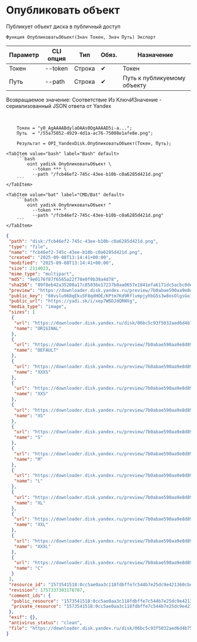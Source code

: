 ﻿---
sidebar_position: 1
description: Опубликовать объект и другие функции для работы с Yandex Disk в Открытом пакете интеграций - бесплатной open-source библиотеке интеграций для 1С:Предприятие 8, OneScript и CLI
keywords: [1C, 1С, 1С:Предприятие, 1С:Предприятие 8.3, API, Интеграция, Сервисы, Обмен, OneScript, CLI, Yandex Disk]
---


# Опубликовать объект
 Публикует объект диска в публичный доступ



`Функция ОпубликоватьОбъект(Знач Токен, Знач Путь) Экспорт`

  | Параметр | CLI опция | Тип | Обяз. | Назначение |
  |-|-|-|-|-|
  | Токен | --token | Строка | &#x2714; | Токен |
  | Путь | --path | Строка | &#x2714; | Путь к публикуемому объекту |

  
  Возвращаемое значение:   Соответствие Из КлючИЗначение - сериализованный JSON ответа от Yandex

<br/>




```bsl title="Пример использования для 1С:Предприятие/OneScript"
    Токен = "y0_AgAAAABdylaOAAs0QgAAAAD5i-a...";
    Путь  = "/55a75052-4929-4d1a-ac76-75008e1afe8e.png";

    Результат = OPI_YandexDisk.ОпубликоватьОбъект(Токен, Путь);
```
    

 <Tabs>
  
    <TabItem value="bash" label="Bash" default>
        ```bash
            oint yadisk ОпубликоватьОбъект \
              --token *** \
              --path "/fcb46ef2-745c-43ee-b10b-c0a6285d421d.png"
        ```
    </TabItem>
  
    <TabItem value="bat" label="CMD/Bat" default>
        ```batch
            oint yadisk ОпубликоватьОбъект ^
              --token *** ^
              --path "/fcb46ef2-745c-43ee-b10b-c0a6285d421d.png"
        ```
    </TabItem>
</Tabs>


```json title="Результат"
{
 "path": "disk:/fcb46ef2-745c-43ee-b10b-c0a6285d421d.png",
 "type": "file",
 "name": "fcb46ef2-745c-43ee-b10b-c0a6285d421d.png",
 "created": "2025-09-08T13:14:41+00:00",
 "modified": "2025-09-08T13:14:41+00:00",
 "size": 2114023,
 "mime_type": "multipart",
 "md5": "9e0176f87f6565a22f78e0f9b39a4d78",
 "sha256": "89f8eb42a35208a17c85036e17237b0aa0657e1841efa6171dc5acbc0dea9e18",
 "preview": "https://downloader.disk.yandex.ru/preview/7b0abae590aa9e8d89b61a4144f28cdd7d2e768392f053bfbadc71140d6dd91e/inf/Kw7ntutnYTv7ME2Wc45CLPUTRub4FO1o8FL8mXTzn15mJipCySkz4Ste7NeUNF4jmAKSauPmPxLFzO6aMKmEAw%3D%3D?uid=1573541518&filename=fcb46ef2-745c-43ee-b10b-c0a6285d421d.png&disposition=inline&hash=&limit=0&content_type=image%2Fjpeg&owner_uid=1573541518&tknv=v3&size=S&crop=0",
 "public_key": "60vslu968qEku5F8qdHOE/KPtm7Kd9RflvmpjyhbG5s3w8osOlgsGo1UBW+XDG/6q/J6bpmRyOJonT3VoXnDag==",
 "public_url": "https://yadi.sk/i/xep7W6DJdQRNVg",
 "media_type": "image",
 "sizes": [
  {
   "url": "https://downloader.disk.yandex.ru/disk/06bc5c93f5032aed6d4b754c031c9136e51bdc810fe3e0e7cabbcf29051fc590/68bf0f17/gwThwhLBKYvLhQCNnqAHipg9dL32B8ucsRJtTnFcQwXyscfbJ8B8OyXfwGYeSiPiSjoRHIEODK4QYbBUqVd5IQ%3D%3D?uid=1573541518&filename=fcb46ef2-745c-43ee-b10b-c0a6285d421d.png&disposition=attachment&hash=&limit=0&content_type=multipart&owner_uid=1573541518&fsize=2114023&hid=03d7263840468e281bd0b238a26e7d0d&media_type=image&tknv=v3&etag=9e0176f87f6565a22f78e0f9b39a4d78",
   "name": "ORIGINAL"
  },
  {
   "url": "https://downloader.disk.yandex.ru/preview/7b0abae590aa9e8d89b61a4144f28cdd7d2e768392f053bfbadc71140d6dd91e/inf/Kw7ntutnYTv7ME2Wc45CLPUTRub4FO1o8FL8mXTzn15mJipCySkz4Ste7NeUNF4jmAKSauPmPxLFzO6aMKmEAw%3D%3D?uid=1573541518&filename=fcb46ef2-745c-43ee-b10b-c0a6285d421d.png&disposition=inline&hash=&limit=0&content_type=image%2Fjpeg&owner_uid=1573541518&tknv=v3",
   "name": "DEFAULT"
  },
  {
   "url": "https://downloader.disk.yandex.ru/preview/7b0abae590aa9e8d89b61a4144f28cdd7d2e768392f053bfbadc71140d6dd91e/inf/Kw7ntutnYTv7ME2Wc45CLPUTRub4FO1o8FL8mXTzn15mJipCySkz4Ste7NeUNF4jmAKSauPmPxLFzO6aMKmEAw%3D%3D?uid=1573541518&filename=fcb46ef2-745c-43ee-b10b-c0a6285d421d.png&disposition=inline&hash=&limit=0&content_type=image%2Fjpeg&owner_uid=1573541518&tknv=v3&size=XXXS&crop=0",
   "name": "XXXS"
  },
  {
   "url": "https://downloader.disk.yandex.ru/preview/7b0abae590aa9e8d89b61a4144f28cdd7d2e768392f053bfbadc71140d6dd91e/inf/Kw7ntutnYTv7ME2Wc45CLPUTRub4FO1o8FL8mXTzn15mJipCySkz4Ste7NeUNF4jmAKSauPmPxLFzO6aMKmEAw%3D%3D?uid=1573541518&filename=fcb46ef2-745c-43ee-b10b-c0a6285d421d.png&disposition=inline&hash=&limit=0&content_type=image%2Fjpeg&owner_uid=1573541518&tknv=v3&size=XXS&crop=0",
   "name": "XXS"
  },
  {
   "url": "https://downloader.disk.yandex.ru/preview/7b0abae590aa9e8d89b61a4144f28cdd7d2e768392f053bfbadc71140d6dd91e/inf/Kw7ntutnYTv7ME2Wc45CLPUTRub4FO1o8FL8mXTzn15mJipCySkz4Ste7NeUNF4jmAKSauPmPxLFzO6aMKmEAw%3D%3D?uid=1573541518&filename=fcb46ef2-745c-43ee-b10b-c0a6285d421d.png&disposition=inline&hash=&limit=0&content_type=image%2Fjpeg&owner_uid=1573541518&tknv=v3&size=XS&crop=0",
   "name": "XS"
  },
  {
   "url": "https://downloader.disk.yandex.ru/preview/7b0abae590aa9e8d89b61a4144f28cdd7d2e768392f053bfbadc71140d6dd91e/inf/Kw7ntutnYTv7ME2Wc45CLPUTRub4FO1o8FL8mXTzn15mJipCySkz4Ste7NeUNF4jmAKSauPmPxLFzO6aMKmEAw%3D%3D?uid=1573541518&filename=fcb46ef2-745c-43ee-b10b-c0a6285d421d.png&disposition=inline&hash=&limit=0&content_type=image%2Fjpeg&owner_uid=1573541518&tknv=v3&size=S&crop=0",
   "name": "S"
  },
  {
   "url": "https://downloader.disk.yandex.ru/preview/7b0abae590aa9e8d89b61a4144f28cdd7d2e768392f053bfbadc71140d6dd91e/inf/Kw7ntutnYTv7ME2Wc45CLPUTRub4FO1o8FL8mXTzn15mJipCySkz4Ste7NeUNF4jmAKSauPmPxLFzO6aMKmEAw%3D%3D?uid=1573541518&filename=fcb46ef2-745c-43ee-b10b-c0a6285d421d.png&disposition=inline&hash=&limit=0&content_type=image%2Fjpeg&owner_uid=1573541518&tknv=v3&size=M&crop=0",
   "name": "M"
  },
  {
   "url": "https://downloader.disk.yandex.ru/preview/7b0abae590aa9e8d89b61a4144f28cdd7d2e768392f053bfbadc71140d6dd91e/inf/Kw7ntutnYTv7ME2Wc45CLPUTRub4FO1o8FL8mXTzn15mJipCySkz4Ste7NeUNF4jmAKSauPmPxLFzO6aMKmEAw%3D%3D?uid=1573541518&filename=fcb46ef2-745c-43ee-b10b-c0a6285d421d.png&disposition=inline&hash=&limit=0&content_type=image%2Fjpeg&owner_uid=1573541518&tknv=v3&size=L&crop=0",
   "name": "L"
  },
  {
   "url": "https://downloader.disk.yandex.ru/preview/7b0abae590aa9e8d89b61a4144f28cdd7d2e768392f053bfbadc71140d6dd91e/inf/Kw7ntutnYTv7ME2Wc45CLPUTRub4FO1o8FL8mXTzn15mJipCySkz4Ste7NeUNF4jmAKSauPmPxLFzO6aMKmEAw%3D%3D?uid=1573541518&filename=fcb46ef2-745c-43ee-b10b-c0a6285d421d.png&disposition=inline&hash=&limit=0&content_type=image%2Fjpeg&owner_uid=1573541518&tknv=v3&size=XL&crop=0",
   "name": "XL"
  },
  {
   "url": "https://downloader.disk.yandex.ru/preview/7b0abae590aa9e8d89b61a4144f28cdd7d2e768392f053bfbadc71140d6dd91e/inf/Kw7ntutnYTv7ME2Wc45CLPUTRub4FO1o8FL8mXTzn15mJipCySkz4Ste7NeUNF4jmAKSauPmPxLFzO6aMKmEAw%3D%3D?uid=1573541518&filename=fcb46ef2-745c-43ee-b10b-c0a6285d421d.png&disposition=inline&hash=&limit=0&content_type=image%2Fjpeg&owner_uid=1573541518&tknv=v3&size=XXL&crop=0",
   "name": "XXL"
  },
  {
   "url": "https://downloader.disk.yandex.ru/preview/7b0abae590aa9e8d89b61a4144f28cdd7d2e768392f053bfbadc71140d6dd91e/inf/Kw7ntutnYTv7ME2Wc45CLPUTRub4FO1o8FL8mXTzn15mJipCySkz4Ste7NeUNF4jmAKSauPmPxLFzO6aMKmEAw%3D%3D?uid=1573541518&filename=fcb46ef2-745c-43ee-b10b-c0a6285d421d.png&disposition=inline&hash=&limit=0&content_type=image%2Fjpeg&owner_uid=1573541518&tknv=v3&size=XXXL&crop=0",
   "name": "XXXL"
  },
  {
   "url": "https://downloader.disk.yandex.ru/preview/7b0abae590aa9e8d89b61a4144f28cdd7d2e768392f053bfbadc71140d6dd91e/inf/Kw7ntutnYTv7ME2Wc45CLPUTRub4FO1o8FL8mXTzn15mJipCySkz4Ste7NeUNF4jmAKSauPmPxLFzO6aMKmEAw%3D%3D?uid=1573541518&filename=fcb46ef2-745c-43ee-b10b-c0a6285d421d.png&disposition=inline&hash=&limit=0&content_type=image%2Fjpeg&owner_uid=1573541518&tknv=v3&size=S&crop=0",
   "name": "C"
  }
 ],
 "resource_id": "1573541518:0cc5ae0aa3c118fdbffe7c544b7e25dc9e421360cbef59a0a27a3cc829e32772",
 "revision": 1757337303178707,
 "comment_ids": {
  "public_resource": "1573541518:0cc5ae0aa3c118fdbffe7c544b7e25dc9e421360cbef59a0a27a3cc829e32772",
  "private_resource": "1573541518:0cc5ae0aa3c118fdbffe7c544b7e25dc9e421360cbef59a0a27a3cc829e32772"
 },
 "exif": {},
 "antivirus_status": "clean",
 "file": "https://downloader.disk.yandex.ru/disk/06bc5c93f5032aed6d4b754c031c9136e51bdc810fe3e0e7cabbcf29051fc590/68bf0f17/gwThwhLBKYvLhQCNnqAHipg9dL32B8ucsRJtTnFcQwXyscfbJ8B8OyXfwGYeSiPiSjoRHIEODK4QYbBUqVd5IQ%3D%3D?uid=1573541518&filename=fcb46ef2-745c-43ee-b10b-c0a6285d421d.png&disposition=attachment&hash=&limit=0&content_type=multipart&owner_uid=1573541518&fsize=2114023&hid=03d7263840468e281bd0b238a26e7d0d&media_type=image&tknv=v3&etag=9e0176f87f6565a22f78e0f9b39a4d78"
}
```
